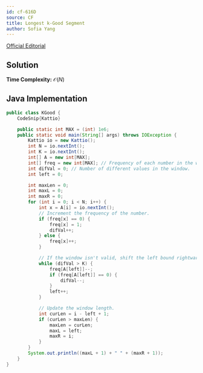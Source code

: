 ```yaml
---
id: cf-616D
source: CF
title: Longest k-Good Segment
author: Sofia Yang
---
```


[Official Editorial](https://codeforces.com/blog/entry/22712)

<LanguageSection>

<JavaSection>

## Solution

**Time Complexity:** $\mathcal{O}(N)$

## Java Implementation

```java
public class KGood {
	CodeSnip{Kattio}

    public static int MAX = (int) 1e6;
    public static void main(String[] args) throws IOException {
        Kattio io = new Kattio();
        int N = io.nextInt();
        int K = io.nextInt();
        int[] A = new int[MAX];
        int[] freq = new int[MAX]; // Frequency of each number in the window.
        int difVal = 0; // Number of different values in the window.
        int left = 0;

        int maxLen = 0;
        int maxL = 0;
        int maxR = 0;
        for (int i = 0; i < N; i++) {
            int x = A[i] = io.nextInt();
            // Increment the frequency of the number.
            if (freq[x] == 0) {
                freq[x] = 1;
                difVal++;
            } else {
                freq[x]++;
            }

            // If the window isn't valid, shift the left bound rightwards.
            while (difVal > K) {
                freq[A[left]]--;
                if (freq[A[left]] == 0) {
                    difVal--;
                }
                left++;
            }

            // Update the window length.
            int curLen = i - left + 1;
            if (curLen > maxLen) {
                maxLen = curLen;
                maxL = left;
                maxR = i;
            }
        }
        System.out.println((maxL + 1) + " " + (maxR + 1));
    }
}

```

</JavaSection>

</LanguageSection>
